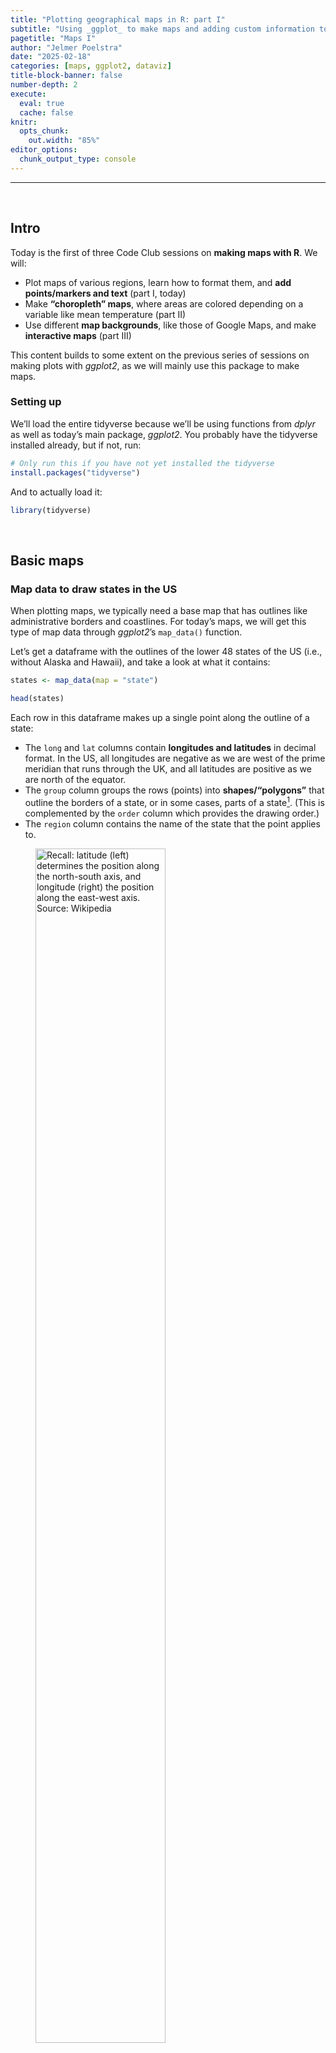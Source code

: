 ```yaml
---
title: "Plotting geographical maps in R: part I"
subtitle: "Using _ggplot_ to make maps and adding custom information to them."
pagetitle: "Maps I"
author: "Jelmer Poelstra"
date: "2025-02-18"
categories: [maps, ggplot2, dataviz]
title-block-banner: false
number-depth: 2
execute: 
  eval: true
  cache: false
knitr:
  opts_chunk:
    out.width: "85%"
editor_options: 
  chunk_output_type: console
---
```


------------------------------------------------------------------------

<br>

## Intro

Today is the first of three Code Club sessions on **making maps with R**.
We will:

- Plot maps of various regions, learn how to format them,
  and **add points/markers and text** (part I, today)
- Make **"choropleth" maps**, where areas are colored depending on a variable
  like mean temperature (part II)
- Use different **map backgrounds**, like those of Google Maps,
  and make **interactive maps** (part III)

This content builds to some extent on the previous series of sessions on
making plots with _ggplot2_, as we will mainly use this package to make maps.

### Setting up

We'll load the entire tidyverse because we'll be using functions from _dplyr_
as well as today's main package, _ggplot2_.
You probably have the tidyverse installed already, but if not, run:

```r
# Only run this if you have not yet installed the tidyverse
install.packages("tidyverse")
```

And to actually load it:

```r
library(tidyverse)
```

<br>

## Basic maps

### Map data to draw states in the US

When plotting maps, we typically need a base map that has outlines like 
administrative borders and coastlines.
For today's maps,
we will get this type of map data through _ggplot2_'s `map_data()` function.

Let's get a dataframe with the outlines of the lower 48 states of the US
(i.e., without Alaska and Hawaii), and take a look at what it contains:

```r
states <- map_data(map = "state")

head(states)
```

Each row in this dataframe makes up a single point along the outline of a state:

- The `long` and `lat` columns contain **longitudes and latitudes** in decimal
  format.
  In the US, all longitudes are negative as we are west of the prime meridian
  that runs through the UK,
  and all latitudes are positive as we are north of the equator.
- The `group` column groups the rows (points) into **shapes/"polygons"** that
  outline the borders of a state, or in some cases, parts of a state^[
  Michigan for example, has a polygon for the lower part of the state, and one
  for the Upper Peninsula.
  ]. 
  (This is complemented by the `order` column which provides the drawing order.) 
- The `region` column contains the name of the state that the point applies to.

![Recall: latitude (left) determines the position along the north-south axis,<br> and longitude (right) the position along the east-west axis. [Source: Wikipedia](https://commons.wikimedia.org/wiki/File:Latitude_and_Longitude_of_the_Earth.svg)](img/Latitude_and_Longitude_of_the_Earth.svg){fig-align="center" width="70%"}

<hr style="height:1pt; visibility:hidden;" />

### Our first map

To make a first map, we pass our dataframe to _ggplot_ as per usual,
and then use the geom **`geom_polygon()`** to draw the polygons that make up the
states, mapping:

- Longitude (`long`, east-west axis) to the `x` aesthetic
- Latitude (`lat`, north-south axis) to the `y` aesthetic

```r
ggplot(states) +
  geom_polygon(aes(x = long, y = lat))
```

That doesn't look so good -- what could be the problem here?

We need to tell ggplot which **groups of points** together form discrete shapes
like an individual state's outline,
and can do so by additionally mapping our data frame's `group` column to the
plot's `group` aesthetic:

```r
ggplot(states) +
  geom_polygon(aes(x = long, y = lat, group = group))
```

Much better!

<hr style="height:1pt; visibility:hidden;" />

### Map projections

When creating maps, especially for large geographic areas like the world,
continents, or big countries like the US, you need to consider the "projection".
We will not go into the details of map projections here, but will note that:

- Different projections are suitable for different geographic areas 
- The _ggplot_ function `coord_sf()` sets a geographic coordinate system for the
  plot and with its argument `crs` (Coordinate Reference System, CRS),
  we can set the specific projection.
- CRS projections have numbers, e.g.:
  - `5070` is a projection suitable for the lower 48
  - `4326` is what GPS coordinates like those in our `states` dataframe are
    based on
- Below, we'll use `coord_sf(crs = 5070, default_crs = 4326)`, to state that:
  - We want to plot the map with the `5070` CRS
  - Our data has `4326`-style GPS coordinates

In the map below, note the curvature of especially the latitudinal lines,
which our previous maps didn't have:

```r
ggplot(states) +
  geom_polygon(aes(x = long, y = lat, group = group)) +
  coord_sf(crs = 5070, default_crs = 4326)
```

### Map theming

With maps, more basic _ggplot2_ themes like `theme_minimal()` or `theme_void()`
tend to look better since we're often not that interested in the background
panel and the axes.

- With `theme_minimal()` -- something like this could be useful for a map
  in a scientific paper:

```r
# Code is the same as above, just with `theme_minimal()` added:
ggplot(states) +
  geom_polygon(aes(x = long, y = lat, group = group)) +
  coord_sf(crs = 5070, default_crs = 4326) +
  theme_minimal()
```

- With `theme_void()`, which omits the plotting panel and axis altogether: 

```r
# Code is the same as above, just with `theme_void()` added:
ggplot(states) +
  geom_polygon(aes(x = long, y = lat, group = group)) +
  coord_sf(crs = 5070, default_crs = 4326) +
  theme_void()
```

When you make many plots that should have similar theming,
a nice _ggplot_ trick is to **set an overall theme for the entire session**
with the `theme_set()` function,
and optionally modify that with the `theme_update()` function.

Let's do that here,
so we don't have to keep adding the `theme_void()` line to every plot ---
and we're also saying that we want any legends above the plot rather than besides
it:

```r
theme_set(theme_void())
theme_update(legend.position = "top")
```

We may also want to change the **fill and outline colors of the states** ---
and let's save this map as an object `p` so we can build on it in the next section:

```r
p <- ggplot(states) +
  geom_polygon(aes(x = long, y = lat, group = group),
               fill = "grey85", color = "grey40", linewidth = 0.1) +
  coord_sf(crs = 5070, default_crs = 4326)

p
```

::: exercise
### {{< fa user-edit >}} Exercise 1

**A)** Create a map that _does not have visible state lines_.
While you're at it, you can also play around with the settings inside `geom_polygon()`
to get a map look that you like --- or one that you hate, just for the fun of it.
And how about a map with a blue panel background?
After all, most (but not all) of the area surrounding the US is water.

<details><summary>Click here for hints</summary>

- If the `fill` and `color`(=outlines) colors are assigned the same color,
  no state lines will be visible.
  
- You can set the panel background (which in this case is the area around the US
  stated) with `theme(panel.background = element_rect(...))`.

</details>

<details><summary>Click here to see some examples</summary>

- You can make sure that the state lines aren't visible by providing the same color
  for the `color` and `fill` aesthetics:
  
```r
ggplot(states) +
  geom_polygon(aes(x = long, y = lat, group = group),
               fill = "palevioletred", color = "palevioletred") +
  coord_sf(crs = 5070, default_crs = 4326)
```

- Why should the map look good, anyway?

```r
ggplot(states) +
  geom_polygon(aes(x = long, y = lat, group = group),
               fill = "lightblue", color = "darkred", linewidth = 1) +
  coord_sf(crs = 5070, default_crs = 4326)
```

- A blue panel background:

```r
ggplot(states) +
  geom_polygon(aes(x = long, y = lat, group = group),
               fill = "grey85", color = "grey40", linewidth = 0.1) +
  coord_sf(crs = 5070, default_crs = 4326) +
  theme(panel.background = element_rect(fill = "dodgerblue", color = "grey20"))
```
  
</details>

**B)** Still using the `states` dataframe as a starting point,
can you make a map that only shows Ohio?
And/or another state,
or a combination of neighboring states that you would like to see?

<details><summary>Click here to see hints</summary>

- Rather than trying to zoom in by setting different axis limits,
  try to use `filter()` to subset `states` to only Ohio (and/or other states)
  before you pass the data to `ggplot()`.
  
- When plotting individual states, our current CFS does not look that great
  as states are "tilted". When you're not interested in looking up a correct
  projection, just adding `coord_sf()` with no arguments can give a reasonable look.

</details>

<details><summary>Click here to see some examples</summary>

- What are the state names like? Turns out they are all in lowercase:

```r
unique(states$region)
```

- Plotting only Ohio -- first use `filter()` to only keep the outline for the
  state of Ohio, then plot like before:

```r
states |>
  filter(region == "ohio") |> 
  ggplot() +
  geom_polygon(aes(x = long, y = lat, group = group),
               fill = "skyblue", color = "grey40", linewidth = 0.5) +
  coord_sf()
```

- Plotting Ohio along with two neighboring states:

```r
states |>
  filter(region %in% c("ohio", "indiana", "michigan")) |> 
  ggplot() +
  geom_polygon(aes(x = long, y = lat, group = group),
               fill = "azure4", color = "grey40", linewidth = 0.5) +
  coord_sf()
```

</details>

:::

<hr style="height:1pt; visibility:hidden;" />

### Zooming in

In the exercise above, we plotted only Ohio by filtering the input data frame.
Alternatively, we may want to zoom in to a region without considering
administrative borders.
We can do so with the `xlim` and `ylim` arguments of `coord_sf()`:

```r
ggplot(states) +
  geom_polygon(aes(x = long, y = lat, group = group),
               fill = "grey85", color = "grey40", linewidth = 0.2) +
  # Set the x and y limits inside coord_sf:
  coord_sf(xlim = c(-79, -89), ylim = c(35, 45)) +
  # We may now want to draw a border around the plot since we're cutting of
  # landmasses:
  theme(panel.border = element_rect(fill = NA, color = "grey20", linewidth = 0.5))
```

<br>

## Adding markers and text to maps

### Adding single points and bits of text

We can add points to a map with the familiar geom `geom_point()`.
We have used this to make scatterplots, but it can plot custom, single points too.

As a first example, we'll just add a single point to show where the city of 
Columbus is,
and set its coordinates on the fly (note, we're not using `aes()`).
We'll use the [OSU scarlet color via it's Hex code](https://bux.osu.edu/color/primary-colors/) as the color for the point:

```r
p +
  geom_point(x = -82.99, y = 39.99, colour = "#ba0c2f", size = 4)
```

We can pretty easily add arbitrary text in a similar fashion with `geom_text()`,
in which we specify the text we want to print using the `label` argument ---
note that I'm subtracting `1` from the latitude so the text ends up a bit below
the point and not right on top of it:

```r
p +
  geom_point(x = -82.99, y = 39.99, colour = "#ba0c2f", size = 4) +
  geom_text(x = -82.99, y = 39.99 - 1, label = "Columbus", size = 4)
```

<hr style="height:1pt; visibility:hidden;" />

### Adding a set of points from a data frame

In your research, you may want to make a map that plots sampling locations.
As a simple fictional example,
we can create a dataframe with four sampling locations, a grouping factor
(`season`), and a column with a numerical result for each location (`yield`):

```r
locations <- data.frame(
  location = c("L01", "L02", "L03", "L04"),
  long = c(-80, -100, -90, -110),
  lat = c(35, 33, 45, 43),
  season = c("winter", "winter", "summer", "summer"),
  yield = c(21, 94, 39, 62)
)

locations
```

Now, we can add a layer to our saved plot `p` with the sampling locations ---
note that:

- We are giving `geom_point()` "its own" data set with the `data =` argument
- We map the `fill` aesthetic to the `season` column so we can distinguish
  samples from different seasons
- We use point shape 21
  (see [this overview of R point shapes](https://www.sthda.com/english/wiki/ggplot2-point-shapes)) which allows
  for a `fill` color as well as an outline color (the latter via `color`):

```r
p +
  geom_point(data = locations,
             aes(x = long, y = lat, fill = season),
             size = 4, shape = 21)
```

::: exercise
### {{< fa user-edit >}} Exercise 2

Build on the previous map by making the appearance of the sampling location points
reflect the values in the `yield` column.
For example, higher yields could produce larger points, or the fill color of the
points could depend on the yield.

<details><summary>Click here for some hints</summary>

- To make points vary in size, use the `size` aesthetic `aes(size = ...)`

- To make points vary in fill color, use the `fill` aesthetic and then switch to
  a different aesthetic for `season`, like point `shape`.

</details>

<details><summary>Click here for possible solutions with point size</summary>

```r
p + 
  geom_point(data = locations,
             aes(x = long, y = lat, fill = season, size = yield),
             shape = 21)
```

That produces quite a small point for the location with the lowest yield --
we could restrict the size range of the points like so:

```r
p + 
  geom_point(data = locations,
             aes(x = long, y = lat, fill = season, size = yield),
             shape = 21) +
  scale_size_continuous(range = c(2.5, 6))
```

</details>

<details><summary>Click here for possible solutions with point fill color</summary>

If we want to use `fill` color instead for `yield`,
we'll need another aesthetic for `season`, e.g. `shape`:

```r
p + 
  geom_point(data = locations,
             aes(x = long, y = lat, shape = season, fill = yield),
             size = 4) +
  # Make sure the shapes support a fill color (the default ones don't):
  scale_shape_manual(values = c(21, 23))
```

We can change the fill color scale to one of the
[viridis](https://cran.r-project.org/web/packages/viridis/vignettes/intro-to-viridis.html)
color scales:

```r
p + 
  geom_point(data = locations,
             aes(x = long, y = lat, shape = season, fill = yield),
             size = 4) +
  # Make sure the shapes support a fill color (the default ones don't):
  scale_shape_manual(values = c(21, 23)) +
  scale_fill_viridis_c(option = "inferno")
```

</details>

:::

<br>

## More examples --- with Ohio

The background map we've been working with so far doesn't have county lines.
Especially if we want to make a map of single state like Ohio,
those would come in handy.

### Getting county-level map data for just Ohio

We can get a county-level map of the entire United States using
`map_data(map = "county")`:

```r
map_data(map = "county") |> head()
```

Let's filter that so we are only left with Ohio:

```r
ohio <- map_data(map = "county") |>
  filter(region == "ohio")

head(ohio)
```

Let's get a feel for what's in the resulting dataframe --- the only `region`
(i.e. state) should be `ohio`, and `subregion`s are counties:

```r
ohio |> count(region)
ohio |> count(subregion) |> head()
```

The number of entries for each county (`n` in the output above)
is simply how many points make up the lines.
Those numbers are quite low, making this a relatively low-resolution map ---
but good enough for our purposes.

### A base map of Ohio

Now we are ready to plot our first map of Ohio:

```r
p_ohio <- ggplot(ohio) +
  geom_polygon(aes(x = long, y = lat, group = group),
               fill = "grey90", color = "grey70") +
  coord_sf()

p_ohio
```

We can now use this as a **base map** to plot points on,
like we did above with the US map.
Or we could create a map where counties differ in fill color depending on some
variable, like the number of farms or eagle nests in each county.

<hr style="height:1pt; visibility:hidden;" />

### Adding county names

For now, without pulling in additional data,
say that we want to **print the county names in the map**.

To do so, we will start by transforming the county names to **"Title Case"**
from the original all-lowercase using the `tools::toTitleCase()` function ---
and let's also use the name `county` (instead of `subregion`) for that new column:

```r
ohio <- ohio |> mutate(county = tools::toTitleCase(subregion))
```

We'd also need a _single pair of coordinates for each county_,
because we only want to print each county name once.
A quick-and-dirty way to get those is to simply compute the **mean** of the
longitude and latitude of the points in the dataframe that make up the borders.

```r
county_coords <- ohio |>
  summarize(long = mean(long), lat = mean(lat), .by = county)

head(county_coords)
```

Now, we can add the county labels to the plot:

```r
p_ohio +
  geom_text(data = county_coords,
            aes(x = long, y = lat, label = county),
            color = "darkblue", size = 3)
```

That's not perfect (those "mean coordinates" are not actual centroids),
but not bad for a quick-and-dirty attempt!

<hr style="height:1pt; visibility:hidden;" />

::: exercise
### {{< fa user-edit >}} Exercise 3

**A)** OSU has campuses in the following places:

- Columbus, Franklin County
- Wooster, Wayne County
- Lima, Allen County
- Mansfield, Richland County
- Marion, Marion County
- Newark, Licking County

Can you create a map similar to our previous one,
but then with only these 6 counties labeled by name?
Like in the example below:

```r
focal_counties <- c("Franklin", "Wayne", "Allen",
                    "Richland", "Marion", "Licking") 
county_coords_sel <- county_coords |>
  filter(county %in% focal_counties)
p_ohio +
  geom_text(data = county_coords_sel,
            aes(x = long, y = lat, label = county),
            color = "darkblue", size = 4)
```

<details><summary>Click here for some hints</summary>

- You'll have to `filter()` the `county_coords` data frame to only keep the 
  counties of interest.
  
- After that, the plotting code will be identical to that for the previous map,
  just make sure you pass the correct, filtered data frame.

</details>

<details><summary>Click here for the solution</summary>

- First we filter the `county_coords` to only keep our focal counties,
  and store the result in a new data frame:

```r
focal_counties <- c("Franklin", "Wayne", "Allen",
                    "Richland", "Marion", "Licking") 

county_coords_sel <- county_coords |>
  filter(county %in% focal_counties)
```

- We use the same plotting code as before, but now with `county_coords_sel`:

```r
p_ohio +
  geom_text(data = county_coords_sel,
            aes(x = long, y = lat, label = county),
            color = "darkblue", size = 4)
```

</details>

<br>

**B) (Bonus)** Can you produce a map that has a different fill color for each
county, like the one below?

```r
#| classes: preview-image
p_ohio +
  geom_polygon(data = ohio |> filter(county %in% focal_counties),
               aes(x = long, y = lat, group = group, fill = county),
               color = "grey70") +
  geom_text(data = county_coords_sel,
            aes(x = long, y = lat, label = county),
            color = "darkblue", size = 4) +
  guides(fill = "none")

#ggsave("img/")
```

<details><summary>Click here for some hints</summary>

- You'll want to keep the original `geom_polygon()` layer with the gray counties,
  and then add a **second** `geom_polygon()` layer just with the focal counties.
  
- In that second layer, map the `county` column to the `fill` aesthetic.

- Make sure to add the `geom_text()` layer last,
  or it would be masked by the polygon layer.

- If you're printing the names of the counties, then you won't want a `fill`
  legend: you can turn that off using `guides(fill = "none")`.
  
</details>

<details><summary>Click here for the solution</summary>

```r
p_ohio +
  geom_polygon(data = ohio |> filter(county %in% focal_counties),
               aes(x = long, y = lat, group = group, fill = county),
               color = "grey70") +
  geom_text(data = county_coords_sel,
            aes(x = long, y = lat, label = county),
            color = "darkblue", size = 4) +
  guides(fill = "none")
```
</details>

:::

<br>
